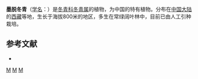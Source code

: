 {{Speciesbox 
| taxon = Ilex medogensis
| authority = [[李雅茹|Y. R. Li]]
}}

'''墨脱冬青'''（[[学名|学名]]：{{lang|la|''Ilex medogensis''}}）是[[冬青科|冬青科]][[冬青属|冬青属]]的植物，为中国的特有植物。分布在[[中国大陆|中国大陆]]的[[西藏|西藏]]等地，生长于海拔800米的地区，多生在常绿阔叶林中，目前已由人工引种栽培。

== 参考文献 ==
<div class="references-small">
* {{cite web| url =http://www.bioinfo.cn/db05/KmzwSpecies.php?action=view&id=14014| title =墨脱冬青| work =《中国高等植物数据库全库》| publisher =中国科学院微生物研究所| author =昆明植物研究所| accessdate =2009-02-24| deadurl =yes| archiveurl =https://web.archive.org/web/20160305005030/http://www.bioinfo.cn/db05/KmzwSpecies.php?action=view&id=14014| archivedate =2016-03-05}}
</div>
{{Taxonbar|from=Q15227884}}

[[Category:冬青属|M]]
[[Category:中國特有植物|M]]
[[Category:西藏植物|M]]